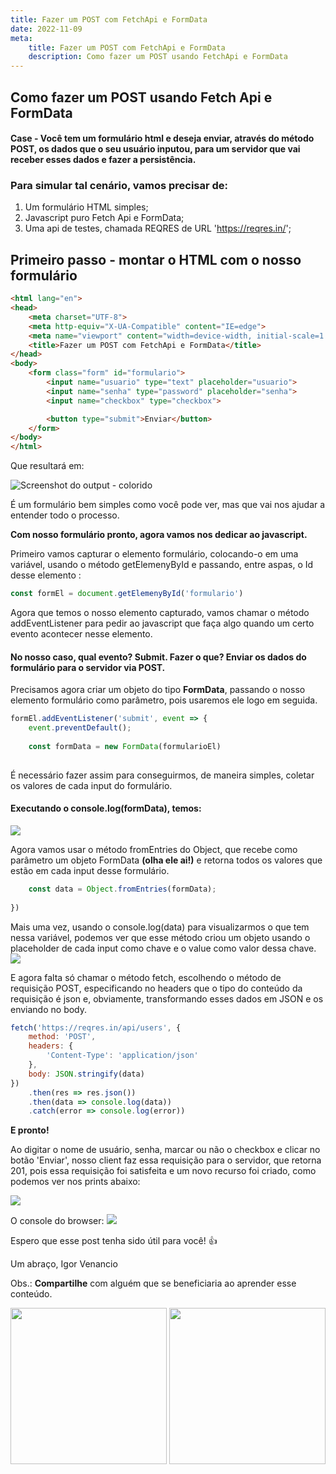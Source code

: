 ```yaml
---
title: Fazer um POST com FetchApi e FormData
date: 2022-11-09
meta:
    title: Fazer um POST com FetchApi e FormData
    description: Como fazer um POST usando FetchApi e FormData
---
```


## Como fazer um POST usando Fetch Api e FormData

#### Case - Você tem um formulário html e deseja enviar, através do método POST, os dados que o seu usuário inputou, para um servidor que vai receber esses dados e fazer a persistência.

### Para simular tal cenário, vamos precisar de:

1. Um formulário HTML simples;
2. Javascript puro Fetch Api e FormData;
3. Uma api de testes, chamada REQRES de URL 'https://reqres.in/';

## Primeiro passo - montar o HTML com o nosso formulário

```html
<html lang="en">
<head>
    <meta charset="UTF-8">
    <meta http-equiv="X-UA-Compatible" content="IE=edge">
    <meta name="viewport" content="width=device-width, initial-scale=1.0">
    <title>Fazer um POST com FetchApi e FormData</title>
</head>
<body>
    <form class="form" id="formulario">
        <input name="usuario" type="text" placeholder="usuario">
        <input name="senha" type="password" placeholder="senha">
        <input name="checkbox" type="checkbox">

        <button type="submit">Enviar</button>
    </form>
</body>
</html>
```

Que resultará em:

![Screenshot do output - colorido](https://res.cloudinary.com/igorvenancio-com/image/upload/v1668131060/Blog/visualizacao_html_okb84d.jpg)

É um formulário bem simples como você pode ver, mas que vai nos ajudar a entender todo o processo.

**Com nosso formulário pronto, agora vamos nos dedicar ao javascript.**

Primeiro vamos capturar o elemento formulário, colocando-o em uma variável, usando o método
getElemenyById e passando, entre aspas, o Id desse elemento :
```js
const formEl = document.getElemenyById('formulario')
```
Agora que temos o nosso elemento capturado, vamos chamar o método addEventListener para pedir ao javascript
que faça algo quando um certo evento acontecer nesse elemento. 

#### No nosso caso, qual evento? Submit. Fazer o que? Enviar os dados do formulário para o servidor via POST.


Precisamos agora criar um objeto do tipo **FormData**, passando o nosso elemento formulário como parâmetro, pois usaremos ele logo em seguida.
```js
formEl.addEventListener('submit', event => {
    event.preventDefault();
    
    const formData = new FormData(formularioEl) 
                                                
```

É necessário fazer assim para conseguirmos, de maneira simples, coletar os valores de cada input do formulário. 

#### Executando o console.log(formData), temos:
![](https://res.cloudinary.com/igorvenancio-com/image/upload/v1668131060/Blog/print_do_formData_gqjjuy.jpg)

Agora vamos usar o método fromEntries do Object, que recebe como parâmetro um objeto FormData **(olha ele ai!)** e retorna
todos os valores que estão em cada input desse formulário.
```js
    const data = Object.fromEntries(formData);
                                                                                                
})
```

Mais uma vez, usando o console.log(data) para visualizarmos o que tem nessa variável, podemos ver que esse método criou um objeto usando o placeholder de cada input como chave e o value como valor dessa chave.
![](https://res.cloudinary.com/igorvenancio-com/image/upload/v1668131060/Blog/print_ObjectFromEntries_jopdpj.jpg)

E agora falta só chamar o método fetch, escolhendo o método de requisição POST,
especificando no headers que o tipo do conteúdo da requisição é json e,
obviamente, transformando esses dados em JSON e os enviando no body.

```js
fetch('https://reqres.in/api/users', {
    method: 'POST',
    headers: {
        'Content-Type': 'application/json'
    },
    body: JSON.stringify(data)
})
    .then(res => res.json())
    .then(data => console.log(data))
    .catch(error => console.log(error))
```

**E pronto!**

Ao digitar o nome de usuário, senha, marcar ou não o checkbox e clicar no botão 'Enviar', nosso client faz essa requisição para o servidor, que retorna 201, pois essa requisição
foi satisfeita e um novo recurso foi criado, como podemos ver nos prints abaixo:

![](https://res.cloudinary.com/igorvenancio-com/image/upload/v1668131060/Blog/resposta_servidor_201_ozmczc.jpg)

O console do browser:
![](https://res.cloudinary.com/igorvenancio-com/image/upload/v1668131060/Blog/retorno_servidor_zron68.jpg)

Espero que esse post tenha sido útil para você! 👍

Um abraço,
Igor Venancio




Obs.: **Compartilhe** com alguém que se beneficiaria ao aprender esse conteúdo.

<div lg:flex>
  <img
    style={{marginLeft:'auto', marginRight:'auto'}}
    width="250" height="250"
    src="https://c.tenor.com/gK9Yd_xrxrIAAAAC/yoda-star-wars.gif" />
<img
    style={{marginLeft:'auto', marginRight:'auto'}}
    width="250" height="250"
    src="https://c.tenor.com/UwbYxIzEPpwAAAAC/teach-you-yoda.gif" />
</div>
